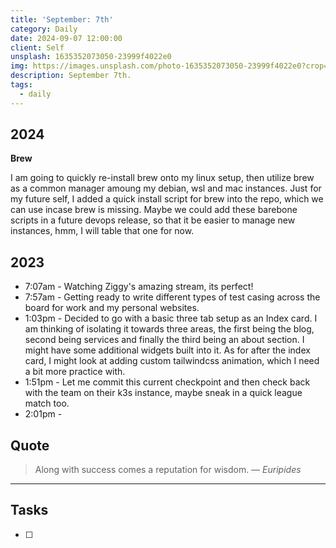 ```yaml
---
title: 'September: 7th'
category: Daily
date: 2024-09-07 12:00:00
client: Self
unsplash: 1635352073050-23999f4022e0
img: https://images.unsplash.com/photo-1635352073050-23999f4022e0?crop=entropy&cs=srgb&fm=jpg&ixid=MnwzNjM5Nzd8MHwxfHJhbmRvbXx8fHx8fHx8fDE2ODE3NDg2ODY&ixlib=rb-4.0.3&q=85
description: September 7th. 
tags:
  - daily
---
```



## 2024

**Brew**

I am going to quickly re-install brew onto my linux setup, then utilize brew as a common manager amoung my debian, wsl and mac instances.
Just for my future self, I added a quick install script for brew into the repo, which we can use incase brew is missing.
Maybe we could add these barebone scripts in a future devops release, so that it be easier to manage new instances, hmm, I will table that one for now.


## 2023
- 7:07am - Watching Ziggy's amazing stream, its perfect!
- 7:57am - Getting ready to write different types of test casing across the board for work and my personal websites.
- 1:03pm - Decided to go with a basic three tab setup as an Index card. I am thinking of isolating it towards three areas, the first being the blog, second being services and finally the third being an about section. I might have some additional widgets built into it. As for after the index card, I might look at adding custom tailwindcss animation, which I need a bit more practice with.
- 1:51pm - Let me commit this current checkpoint and then check back with the team on their k3s instance, maybe sneak in a quick league match too.
- 2:01pm -

## Quote

> Along with success comes a reputation for wisdom.
> — <cite>Euripides</cite>

---

## Tasks

- [ ]